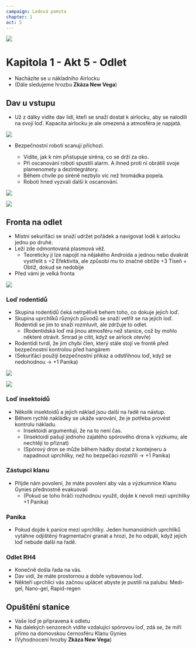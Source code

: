 ```yaml
---
campaign: Ledová pomsta
chapter: 1
act: 5
---
```


![](/LP/ScrattCZ_sci-fi_mercenaries_and_civilians_evacuating_a_casino_s_d0e45988-8940-4d77-b448-d0dcc36de800.png)

# Kapitola 1 - Akt 5 - Odlet

<Player url="https://youtu.be/Vb-jZDiGrDo?t=0" controls height={100} />

-   Nacházíte se u nákladního Airlocku
-   (Dále sledujeme hrozbu **Zkáza New Vega**)

## Dav u vstupu

-   Už z dálky vidíte dav lidí, kteří se snaží dostat k airlocku, aby se nalodili na svojí loď. Kapacita airlocku je ale omezená a atmosféra je napjatá.

![](/LP/ScrattCZ_two_sci-fi_crowds_of_angry_humanoids_shouting_at_each__70560736-bf42-4734-a7e3-f55f7450352b.png)

-   Bezpečnostní roboti scanují příchozí.

    -   Vidíte, jak k nim přistupuje siréna, co se drží za oko.
    -   Při oscanování roboti spustili alarm. A ihned proti ní obrátili svoje plamenomety a dezintegrátory.
    -   Během chvíle po siréně nezbylo víc než hromádka popela.
    -   Roboti hned vyzvali další k oscanování.

![](/LP/maps/New_Vega_Cargo_Airlock.jpg)

<List>
    <Actor
        name="robo-bezpečáci"
        size="Trump"
        className="not-prose drop-shadow-md print:drop-shadow-none"
        imageUri="/LP/ScrattCZ_two_sci-fi_crowds_of_angry_humanoids_shouting_at_each__70560736-bf42-4734-a7e3-f55f7450352b.png"
        imagePosition="center 30%"
        occupation={null}
        notes="Akce: Scanování - efektivita +1 proti čemukoliv v zóně do konce střetnutí. Plamenomet 1x&nbsp;Zranění, +1&nbsp;Teplota, Dezintegrátor 2x/1x&nbsp;Zranění. Odolný proti střelbě a konvenčním zbraním na blízko."
    />
    <Actor
        size="Trump"
        imageUri="/LP/ScrattCZ_croud_of_sci-fi_floral_zombies_invading_a_futuristic_c_ec55d41e-04de-4a50-b3a5-7691310dda21.png"
        imagePosition="center top"
        className="not-prose drop-shadow-md print:drop-shadow-none print:filter-none"
        name="Nekončící dav spórových dronů"
        occupation={null}
        notes="Sápavý výpad: 1x Zranění; Infekce: při Selhání obrany -> Spórová nákaza"
    />
    <Clock
        className="not-prose drop-shadow-md print:drop-shadow-none"
        size="US game"
        title="Podezření robo-bezpečáků"
        current={0}
        total={4}
        threat="Palba"
        reward="Průchod k airlocku"
    />
    <Clock
        className="not-prose drop-shadow-md print:drop-shadow-none"
        size="US game"
        title="Vyřazení robo-bezpečáků"
        current={0}
        total={8}
        threat="Zkáza New Vega&nbsp;+1"
        reward="1x Dezintegrátor, 1x&nbsp;Plamenometná paže"
    />
    <Clock
        className="not-prose drop-shadow-md print:drop-shadow-none"
        size="US game"
        title="Shromažďuje se dav spórových dronů"
        current={0}
        total={8}
        threat="Dav spórových dronů zaútočí"
    />
    <Clock
        className="not-prose drop-shadow-md print:drop-shadow-none"
        size="US game"
        title="Panika"
        current={0}
        total={6}
        threat="Všichni +1 Tíseň"
        reward="Zkáza New Vega&nbsp;-1"
    />
    <Asset
        icon="/LP/icons/flamethrower-arm.jpg"
        title="Plamenometná paže"
        effect="Efektivita 1 proti cíli + Zapálení zóny. +1&nbsp;Zkáza při instalaci (+1&nbsp;Teplota při použití, +2&nbsp;Zranění při odinstalaci)"
        imagePosition
        className="drop-shadow-md print:drop-shadow-none"
    />
    <Asset
        icon="/LP/icons/rifle-3.png"
        title="Dezintegrátor"
        effect="Efektivita +1 proti organickým cílům"
        imagePosition
        className="drop-shadow-md print:drop-shadow-none"
    />
    <Effect
        icon="/LP/icons/spore-infection-2.png"
        title="Spórová infekce"
        effect="+1 Zkáza"
        imagePosition
        className="drop-shadow-md print:drop-shadow-none"
    />
</List>

![](/LP/ScrattCZ_two_crowds_of_angry_space-station_citizens_shouting_at_574f7a8a-b97f-44dd-a05d-891626c38e43.png)

## Fronta na odlet

-   Místní sekuriťáci se snaží udržet pořádek a navigovat lodě k airlocku jednu po druhé.
-   Leží zde odmontovaná plasmová věž.
    -   Teoreticky jí lze napojit na nějakého Androida a jednou nebo dvakrát vystřelit s +2 Efektivita, ale způsobí mu to značné obtíže +3 Tíseň + Obtíž, dokud se nedobije
-   Před vámi je velká fronta

![](/LP/rat-men.jpg)

### Loď rodentidů

-   Skupina rodentidů čeká netrpělivě behem toho, co dokuje jejich loď.
-   Skupina uprchlíků různých původů se snaží vetřít se na jejich loď. Rodentidi se jim to snaží rozmluvit, ale zdržuje to odlet.
    -   (Rodentidská loď má jinou atmosféru než stanice, což by mohlo některé otrávit. Smrad je cítit, když se airlock otevře)
-   Rodentidi tvrdí, že jim chybí člen, který stále stojí ve frontě před bezpečnostní kontrolou před hangárem
-   (Sekuriťáci použijí bezpečnostní příkaz a odstřihnou loď, když se nedohodnou -> +1 Panika)

![](/LP/ScrattCZ_several_sci-fi_insectoid_aliens_367f922c-6a98-45ef-acf0-c311f562483e.png)

![](/LP/insectoid.jpg)

### Loď insektoidů

-   Několik insektoidů a jejich náklad jsou další na řadě na nástup.
-   Během rychlé nakládky se ukáže varování, že je potřeba provést kontrolu nákladu.
    -   Insektoidi argumentují, že na to není čas.
    -   (Insektoidi pašují jednoho zajatého spórového drona k výzkumu, ale nechtějí to přiznat)
    -   (Spórový dron se může během hádky dostat z kontejneru a napadnout uprchlíky, než ho bezpečáci rozstřílí -> +1 Panika)

### Zástupci klanu

-   Přijde nám povolení, že máte povolení aby vás a výzkumnice Klanu Gynies přednostně evakuovali
    -   (Pokud se toho hráči rozhodnou využít, dojde k nevoli mezi uprchlíky +1 Panika)

### Panika

-   Pokud dojde k panice mezi uprchlíky. Jeden humanoidních uprchlíků vytáhne odjištěný fragmentační granát a hrozí, že ho odpálí, když jejich loď nebude další na řadě.

### Odlet RH4

-   Konečně došla řada na vás.
-   Dav vidí, že máte prostornou a dobře vybavenou loď.
-   Někteří uprchlíci vás začnou uplácet abyste je pustili na palubu: Medi-gel, Nano-gel, Rapid-regen

<List>
    <Asset
        title="Medi-gel"
        icon="/LP/icons/injection.png"
        effect="oprava organického poškození"
        className="drop-shadow-md print:drop-shadow-none"
    />
    <Asset
        title="Nano-gel"
        icon="/LP/icons/tube.png"
        effect="oprava mechanického poškození"
        className="drop-shadow-md print:drop-shadow-none"
    />
    <Asset
        title="Rapid-regen"
        icon="/LP/icons/syringe-2.png"
        effect="Vyléčí instantně všechna organická zranění. Tkáň může zmutovat (+1&nbsp;zkáza)"
        className="drop-shadow-md print:drop-shadow-none"
    />
    <Asset
        title="Lepidlonát"
        icon="/LP/icons/bag.png"
        effect="granát co zalepí všechno v zóně na 1 kolo"
        className="drop-shadow-md print:drop-shadow-none"
    />
    <Asset
        title="EMP granát"
        icon="/LP/icons/capsule.png"
        effect="granát, co na 1 kolo vypne všechno elektronické v zóně"
        className="drop-shadow-md print:drop-shadow-none"
    />
</List>

## Opuštění stanice

-   Vaše loď je připravena k odletu
-   Na dalekých senzorech vidíte vzdalující spórovou loď, zdá se, že míří přímo na domovskou černosféru Klanu Gynies
-   (Vyhodnocení hrozby **Zkáza New Vega**)

